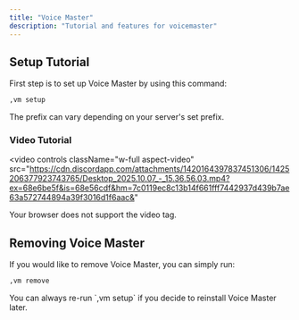 ```yaml
---
title: "Voice Master"
description: "Tutorial and features for voicemaster"
---
```


## Setup Tutorial

First step is to set up Voice Master by using this command:

```bash
,vm setup
```

<Note>
The prefix can vary depending on your server's set prefix.
</Note>

### Video Tutorial

<video
  controls
  className="w-full aspect-video"
  src="https://cdn.discordapp.com/attachments/1420164397837451306/1425206377923743765/Desktop_2025.10.07_-_15.36.56.03.mp4?ex=68e6be5f&is=68e56cdf&hm=7c0119ec8c13b14f661fff7442937d439b7ae63a572744894a39f3016d1f6aac&"
>
  Your browser does not support the video tag.
</video>

## Removing Voice Master

If you would like to remove Voice Master, you can simply run:

```bash
,vm remove
```

<Info>
You can always re-run `,vm setup` if you decide to reinstall Voice Master later.
</Info>
